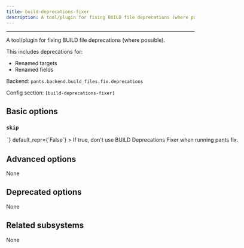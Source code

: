 ```yaml
---
title: build-deprecations-fixer
description: A tool/plugin for fixing BUILD file deprecations (where possible).
---
```



---

A tool/plugin for fixing BUILD file deprecations (where possible).

This includes deprecations for:

- Renamed targets
- Renamed fields

Backend: <span className="color--primary">`pants.backend.build_files.fix.deprecations`</span>

Config section: <span className="color--primary">`[build-deprecations-fixer]`</span>

<span className={styles.options}>

## Basic options

### `skip`

<Option
  cli_repr={`--[no-]build-deprecations-fixer-skip`}
  env_repr='PANTS_BUILD_DEPRECATIONS_FIXER_SKIP'
  toml_repr={`[build-deprecations-fixer]
skip = <bool>`}
  default_repr={`False`}
>

If true, don&#x27;t use BUILD Deprecations Fixer when running `pants fix`.

</Option>

## Advanced options

None

## Deprecated options

None

## Related subsystems

None

</span>
